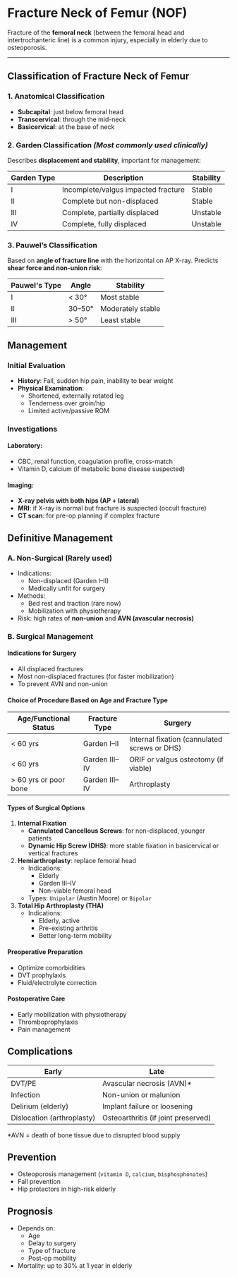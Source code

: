 # Fracture Neck of Femur (NOF)

Fracture of the **femoral neck** (between the femoral head and intertrochanteric line) is a common injury, especially in elderly due to osteoporosis.

---

## Classification of Fracture Neck of Femur

### 1. Anatomical Classification

- **Subcapital**: just below femoral head
- **Transcervical**: through the mid-neck
- **Basicervical**: at the base of neck

### 2. Garden Classification _(Most commonly used clinically)_

Describes **displacement and stability**, important for management:

| Garden Type | Description                         | Stability |
| ----------- | ----------------------------------- | --------- |
| I           | Incomplete/valgus impacted fracture | Stable    |
| II          | Complete but non-displaced          | Stable    |
| III         | Complete, partially displaced       | Unstable  |
| IV          | Complete, fully displaced           | Unstable  |

### 3. Pauwel’s Classification

Based on **angle of fracture line** with the horizontal on AP X-ray. Predicts **shear force and non-union risk**:

| Pauwel's Type | Angle  | Stability         |
| ------------- | ------ | ----------------- |
| I             | < 30°  | Most stable       |
| II            | 30–50° | Moderately stable |
| III           | > 50°  | Least stable      |

## Management

### Initial Evaluation

- **History**: Fall, sudden hip pain, inability to bear weight
- **Physical Examination**:
  - Shortened, externally rotated leg
  - Tenderness over groin/hip
  - Limited active/passive ROM

### Investigations

#### Laboratory:

- CBC, renal function, coagulation profile, cross-match
- Vitamin D, calcium (if metabolic bone disease suspected)

#### Imaging:

- **X-ray pelvis with both hips (AP + lateral)**
- **MRI**: if X-ray is normal but fracture is suspected (occult fracture)
- **CT scan**: for pre-op planning if complex fracture

## Definitive Management

### A. Non-Surgical (Rarely used)

- Indications:
  - Non-displaced (Garden I–II)
  - Medically unfit for surgery
- Methods:
  - Bed rest and traction (rare now)
  - Mobilization with physiotherapy
- Risk: high rates of **non-union** and **AVN (avascular necrosis)**

### B. Surgical Management

#### Indications for Surgery

- All displaced fractures
- Most non-displaced fractures (for faster mobilization)
- To prevent AVN and non-union

#### Choice of Procedure Based on Age and Fracture Type

| Age/Functional Status | Fracture Type | Surgery                                      |
| --------------------- | ------------- | -------------------------------------------- |
| < 60 yrs              | Garden I–II   | Internal fixation (cannulated screws or DHS) |
| < 60 yrs              | Garden III–IV | ORIF or valgus osteotomy (if viable)         |
| > 60 yrs or poor bone | Garden III–IV | Arthroplasty                                 |

#### Types of Surgical Options

1. **Internal Fixation**
   - **Cannulated Cancellous Screws**: for non-displaced, younger patients
   - **Dynamic Hip Screw (DHS)**: more stable fixation in basicervical or vertical fractures
2. **Hemiarthroplasty**: replace femoral head
   - Indications:
     - Elderly
     - Garden III–IV
     - Non-viable femoral head
   - Types: `Unipolar` (Austin Moore) or `Bipolar`
3. **Total Hip Arthroplasty (THA)**
   - Indications:
     - Elderly, active
     - Pre-existing arthritis
     - Better long-term mobility

#### Preoperative Preparation

- Optimize comorbidities
- DVT prophylaxis
- Fluid/electrolyte correction

#### Postoperative Care

- Early mobilization with physiotherapy
- Thromboprophylaxis
- Pain management

## Complications

| Early                      | Late                                |
| -------------------------- | ----------------------------------- |
| DVT/PE                     | Avascular necrosis (AVN)\*          |
| Infection                  | Non-union or malunion               |
| Delirium (elderly)         | Implant failure or loosening        |
| Dislocation (arthroplasty) | Osteoarthritis (if joint preserved) |

\*AVN = death of bone tissue due to disrupted blood supply

## Prevention

- Osteoporosis management (`vitamin D`, `calcium`, `bisphosphonates`)
- Fall prevention
- Hip protectors in high-risk elderly

## Prognosis

- Depends on:
  - Age
  - Delay to surgery
  - Type of fracture
  - Post-op mobility
- Mortality: up to 30% at 1 year in elderly
